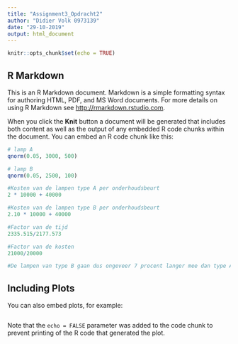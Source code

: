 ---
title: "Assignment3_Opdracht2"
author: "Didier Volk 0973139"
date: "29-10-2019"
output: html_document
---

```{r setup, include=FALSE}
knitr::opts_chunk$set(echo = TRUE)
```

## R Markdown

This is an R Markdown document. Markdown is a simple formatting syntax for authoring HTML, PDF, and MS Word documents. For more details on using R Markdown see <http://rmarkdown.rstudio.com>.

When you click the **Knit** button a document will be generated that includes both content as well as the output of any embedded R code chunks within the document. You can embed an R code chunk like this:

```{r }
# lamp A
qnorm(0.05, 3000, 500)

# lamp B
qnorm(0.05, 2500, 100)

#Kosten van de lampen type A per onderhoudsbeurt
2 * 10000 + 40000

#Kosten van de lampen type B per onderhoudsbeurt
2.10 * 10000 + 40000

#Factor van de tijd
2335.515/2177.573

#Factor van de kosten
21000/20000

#De lampen van type B gaan dus ongeveer 7 procent langer mee dan type A terwijl de lampen van type B maar 5 procent duurder zijn dan de lampen van type A. Type B is dus goedkoper

```

## Including Plots

You can also embed plots, for example:

```{r , echo=FALSE}

```

Note that the `echo = FALSE` parameter was added to the code chunk to prevent printing of the R code that generated the plot.

